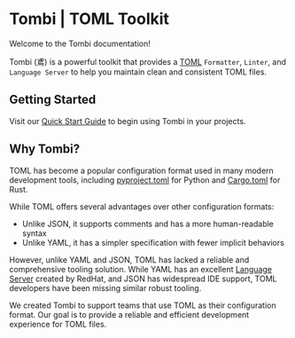 # Tombi | TOML Toolkit

Welcome to the Tombi documentation!

Tombi (鳶) is a powerful toolkit that provides a [TOML](https://toml.io/) `Formatter`, `Linter`,
and `Language Server` to help you maintain clean and consistent TOML files.

## Getting Started

Visit our [Quick Start Guide](/docs/installation) to begin using Tombi in your projects.

## Why Tombi?

TOML has become a popular configuration format used in many modern development tools, including [pyproject.toml](https://peps.python.org/pep-0621/) for Python and [Cargo.toml](https://doc.rust-lang.org/cargo/reference/manifest.html) for Rust.

While TOML offers several advantages over other configuration formats:
- Unlike JSON, it supports comments and has a more human-readable syntax
- Unlike YAML, it has a simpler specification with fewer implicit behaviors

However, unlike YAML and JSON, TOML has lacked a reliable and comprehensive tooling solution. While YAML has an excellent [Language Server](https://github.com/redhat-developer/yaml-language-server) created by RedHat, and JSON has widespread IDE support, TOML developers have been missing similar robust tooling.

We created Tombi to support teams that use TOML as their configuration format. Our goal is to provide a reliable and efficient development experience for TOML files.
